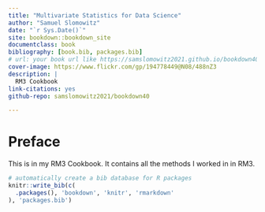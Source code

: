 ```yaml
--- 
title: "Multivariate Statistics for Data Science"
author: "Samuel Slomowitz"
date: "`r Sys.Date()`"
site: bookdown::bookdown_site
documentclass: book
bibliography: [book.bib, packages.bib]
# url: your book url like https://samslomowitz2021.github.io/bookdown40/
cover-image: https://www.flickr.com/gp/194778449@N08/488nZ3
description: |
  RM3 Cookbook
link-citations: yes
github-repo: samslomowitz2021/bookdown40

---
```

# Preface {-}

This is in my RM3 Cookbook. It contains all the methods I worked in in RM3.

```r
# automatically create a bib database for R packages
knitr::write_bib(c(
  .packages(), 'bookdown', 'knitr', 'rmarkdown'
), 'packages.bib')
```
